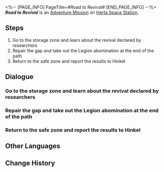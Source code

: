 <%-- [PAGE_INFO]
PageTitle=#Road to Revival#
[END_PAGE_INFO] --%>
{{Stub|Dialogue.}}
{{Mission Infobox
|id            = 2000131
|title         = 
|image         = <!--Mission Road to Revival.png-->
|type          = Adventure
|event_name    = 
|chapter       = 
|requirements  = [[Adventure Mission]] ''[[Road to Revival]]'' completed
|summary       = <!--official mission summary from Fate's Atlas-->
|characters    = Trailblazer
|startLocation = [[Herta Space Station]] - [[Storage Zone]]
|world         = Herta Space Station
|area          = Storage Zone
|prev          = 
|next          = ???
|rewards       = Trailblaze EXP*100; Stellar Jade*30; Hertareum*50; Sparse Aether*5; Credit*4,000
}}
'''''Road to Revival''''' is an [[Adventure Mission]] on [[Herta Space Station]].

==Steps==
# Go to the storage zone and learn about the revival declared by researchers
# Repair the gap and take out the Legion abomination at the end of the path
# Return to the safe zone and report the results to Hinkel

<!--
==Gameplay Notes==

--><!--
==Trial Character==

-->
==Dialogue==
{{Stub Dialogue}}

===Go to the storage zone and learn about the revival declared by researchers===
{{Mission Description|type=adventure|location=Storage Zone|The Storage Zone that once held a variety of Curios has been turned into an emergency safe zone. The chilling shadows of death still linger, and the monsters continue to roam free in the silvery cabin. An exhilarating declaration of revival will be taking place here.<br />There's no time to waste! Your efforts are the firewood that will fuel the flames of revival!}}
{{Dialogue Start}}
:{{tx}}
{{Dialogue End}}

===Repair the gap and take out the Legion abomination at the end of the path===
{{Dialogue Start}}
:{{tx}}
{{Dialogue End}}

===Return to the safe zone and report the results to Hinkel===
{{Dialogue Start}}
:{{tx}}
{{Dialogue End}}

==Other Languages==
{{Other Languages
|en   = Road to Revival
|zhs  = 复兴之路
|zht  = 復興之路
|ja   = 復興の路
|ko   = 부흥의 길
|es   = El camino del renacimiento
|fr   = La route vers la renaissance
|ru   = Дорога возрождения
|th   = เส้นทางแห่งความรุ่งเรือง
|vi   = Con Đường Phục Hưng
|de   = Weg zur Wiederbelebung
|id   = Jalan Kebangkitan
|pt   = Estrada para o Renascimento
}}

==Change History==
{{Change History|1.0}}
